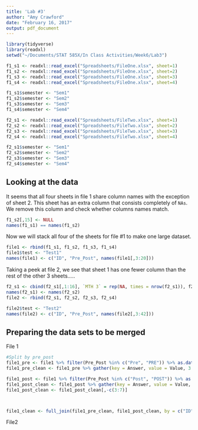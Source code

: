 ```yaml
---
title: 'Lab #3'
author: "Amy Crawford"
date: "February 16, 2017"
output: pdf_document
---
```


```r
library(tidyverse)
library(readxl)
setwd("~/Documents/STAT 585X/In Class Activities/Week6/Lab3")

f1_s1 <- readxl::read_excel("Spreadsheets/FileOne.xlsx", sheet=1) 
f1_s2 <- readxl::read_excel("Spreadsheets/FileOne.xlsx", sheet=2)
f1_s3 <- readxl::read_excel("Spreadsheets/FileOne.xlsx", sheet=3)
f1_s4 <- readxl::read_excel("Spreadsheets/FileOne.xlsx", sheet=4)

f1_s1$semester <- "Sem1"
f1_s2$semester <- "Sem2"
f1_s3$semester <- "Sem3"
f1_s4$semester <- "Sem4"

f2_s1 <- readxl::read_excel("Spreadsheets/FileTwo.xlsx", sheet=1)
f2_s2 <- readxl::read_excel("Spreadsheets/FileTwo.xlsx", sheet=2)
f2_s3 <- readxl::read_excel("Spreadsheets/FileTwo.xlsx", sheet=3)
f2_s4 <- readxl::read_excel("Spreadsheets/FileTwo.xlsx", sheet=4)

f2_s1$semester <- "Sem1"
f2_s2$semester <- "Sem2"
f2_s3$semester <- "Sem3"
f2_s4$semester <- "Sem4"
```


## Looking at the data
It seems that all four sheets in file 1 share column names with the exception of sheet 2. This sheet has an extra column that consists completely of `NAs`. We remove this column and check whether columns names match.
```r
f1_s2[,15] <- NULL
names(f1_s1) == names(f1_s2)
```

Now we will stack all four of the sheets for file #1 to make one large dataset.
```r
file1 <- rbind(f1_s1, f1_s2, f1_s3, f1_s4)
file1$test <- "Test1"
names(file1) <- c("ID", "Pre_Post", names(file1[,3:20]))
```

Taking a peek at file 2, we see that sheet 1 has one fewer column than the rest of the other 3 sheets.....
```r
f2_s1 <- cbind(f2_s1[,1:16], `MTH 3` = rep(NA, times = nrow(f2_s1)), f2_s1[,17:ncol(f2_s1)])
names(f2_s1) <- names(f2_s2)
file2 <- rbind(f2_s1, f2_s2, f2_s3, f2_s4)

file2$test <- "Test2"
names(file2) <- c("ID", "Pre_Post", names(file2[,3:42]))

```


## Preparing the data sets to be merged

File 1
```r
#Split by pre_post
file1_pre <- file1 %>% filter(Pre_Post %in% c("Pre", "PRE")) %>% as.data.frame()
file1_pre_clean <- file1_pre %>% gather(key = Answer, value = Value, 3:13)

file1_post <- file1 %>% filter(Pre_Post %in% c("Post", "POST")) %>% as.data.frame()
file1_post_clean <- file1_post %>% gather(key = Answer, value = Value, 3:13)
file1_post_clean <- file1_post_clean[,-c(3:7)]



file1_clean <- full_join(file1_pre_clean, file1_post_clean, by = c("ID", "semester","test", "Pre_Post", "Answer", "Value")) %>% as.data.frame() 
```

File2
```r



```





